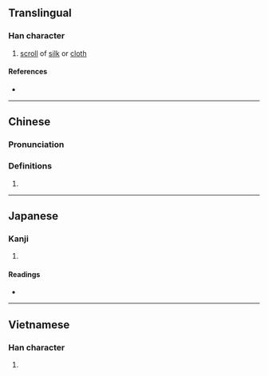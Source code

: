 {{character info/new}}
==Translingual==

===Han character===
{{Han char|rn=50|rad=巾|as=11|sn=14|four=40246|canj=LBYTJ|ids=⿰巾章}}

# [[scroll]] of [[silk]] or [[cloth]]

====References====
* {{Han ref|kx=0336.081|dkj=09067|hdz=10752.130|uh=5E5B|ud=24155|bh=B9F3|bd=47603}}

----

==Chinese==
{{zh-forms}}

===Pronunciation===
{{zh-pron
|m=zhàng
|c=zoeng3
|mn=qz,xm:chiòng/zz:chiàng/qz,tw:chiùⁿ
|mn_note=chiòng/chiàng - literary; chiùⁿ - vernacular
|mc=y
|oc=y
|ma=
|cat=n
}}

===Definitions===
{{zh-hanzi}}

# {{rfdef|zh}}

----

==Japanese==

===Kanji===
{{ja-kanji|grade=|rs=巾11}}

# {{defn|lang=ja|sort=巾11}}

====Readings====
* {{ja-readings|on=[[しょう]] (shō)|kun=[[ぬの]] (nuno)}}

----

==Vietnamese==

===Han character===
{{vi-readings|rs=巾11|hanviet=trướng}}

# {{defn|lang=vi|sort=巾11}}